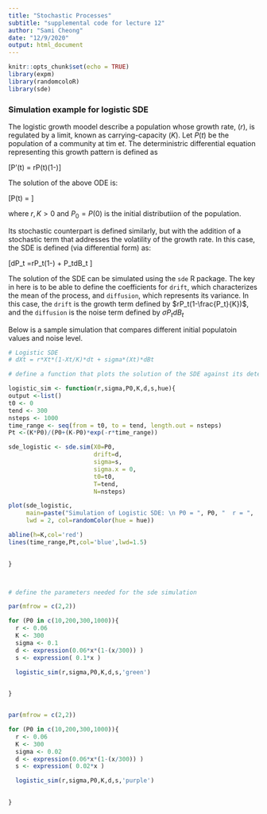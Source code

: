 ```yaml
---
title: "Stochastic Processes"
subtitle: "supplemental code for lecture 12"
author: "Sami Cheong"
date: "12/9/2020"
output: html_document
---
```

```r
knitr::opts_chunk$set(echo = TRUE)
library(expm)
library(randomcoloR)
library(sde)
```


### Simulation example for logistic SDE

The logistic growth moodel describe a population whose growth rate, ($r$), is regulated by a limit, known as carrying-capacity ($K$). Let $P(t)$ be the population of a community at tim e$t$. The deterministric differential equation representing this growth pattern is defined as 

\[P'(t) = rP(t)(1-\frac{P(t)}{K})\]


The solution of the above ODE is:

\[P(t) = \frac{KP_0}{P_0 + (K-P_0)e^{-rt}}\]

where $r, K >0$ and $P_0 = P(0)$ is the initial distributiion of the population.

Its stochastic counterpart is defined similarly, but with the addition of a stochastic term that addresses the volatility of the growth rate. In this case, the SDE is defined (via differential form) as:

\[dP_t =rP_t(1-\frac{P_t}{K}) + \sigma P_tdB_t \]

The solution of the SDE can be simulated using the `sde` R package. The key in here is to be able to define the coefficients for  `drift`, which characterizes the mean of the process, and `diffusion`, which represents its variance. In this case, the `drift` is the growth term defined by $rP_t(1-\frac{P_t}{K})$,  and the `diffusion` is the noise term defined by $\sigma P_t dB_t$

Below is a sample simulation that compares different initial populatoin values and noise level.


```r

# Logistic SDE
# dXt = r*Xt*(1-Xt/K)*dt + sigma*(Xt)*dBt

# define a function that plots the solution of the SDE against its deterministic counterpart 

logistic_sim <- function(r,sigma,P0,K,d,s,hue){
output <-list()
t0 <- 0
tend <- 300
nsteps <- 1000
time_range <- seq(from = t0, to = tend, length.out = nsteps)
Pt <-(K*P0)/(P0+(K-P0)*exp(-r*time_range))

sde_logistic <- sde.sim(X0=P0,
                        drift=d, 
                        sigma=s,
                        sigma.x = 0,
                        t0=t0,
                        T=tend,
                        N=nsteps) 

plot(sde_logistic,
     main=paste("Simulation of Logistic SDE: \n P0 = ", P0, "  r = ",  r, "sigma = ", sigma),
     lwd = 2, col=randomColor(hue = hue))

abline(h=K,col='red')
lines(time_range,Pt,col='blue',lwd=1.5)

  
}



# define the parameters needed for the sde simulation

par(mfrow = c(2,2))

for (P0 in c(10,200,300,1000)){
  r <- 0.06
  K <- 300  
  sigma <- 0.1
  d <- expression(0.06*x*(1-(x/300)) ) 
  s <- expression( 0.1*x ) 

  logistic_sim(r,sigma,P0,K,d,s,'green')

  
}


par(mfrow = c(2,2))

for (P0 in c(10,200,300,1000)){
  r <- 0.06
  K <- 300  
  sigma <- 0.02
  d <- expression(0.06*x*(1-(x/300)) ) 
  s <- expression( 0.02*x ) 

  logistic_sim(r,sigma,P0,K,d,s,'purple')

  
}




```